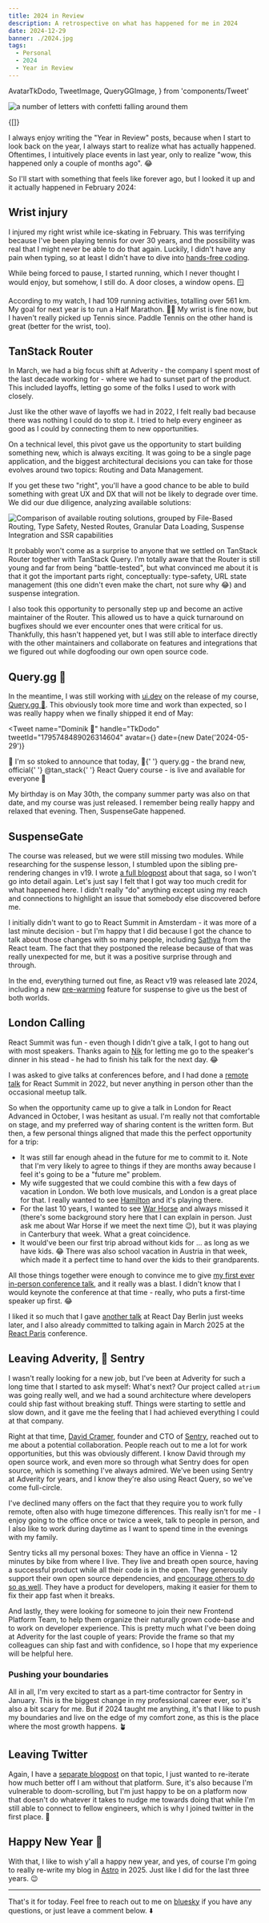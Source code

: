 ```yaml
---
title: 2024 in Review
description: A retrospective on what has happened for me in 2024
date: 2024-12-29
banner: ./2024.jpg
tags:
  - Personal
  - 2024
  - Year in Review
---
```


  AvatarTkDodo,
  TweetImage,
  QueryGGImage,
} from 'components/Tweet'

<img
  alt="a number of letters with confetti falling around them"
  src="./2024.jpg"
/>

<Attribution
  name="BoliviaInteligente"
  url="https://unsplash.com/@boliviainteligente"
/>

<Translations>{[]}</Translations>

I always enjoy writing the "Year in Review" posts, because when I start to look back on the year, I always start to realize what has actually happened. Oftentimes, I intuitively place events in last year, only to realize "wow, this happened only a couple of months ago". 😂

So I'll start with something that feels like forever ago, but I looked it up and it actually happened in February 2024:

## Wrist injury

I injured my right wrist while ice-skating in February. This was terrifying because I've been playing tennis for over 30 years, and the possibility was real that I might never be able to do that again. Luckily, I didn't have any pain when typing, so at least I didn't have to dive into [hands-free coding](https://www.joshwcomeau.com/blog/hands-free-coding/).

While being forced to pause, I started running, which I never thought I would enjoy, but somehow, I still do.️ A door closes, a window opens. 🪟

According to my watch, I had 109 running activities, totalling over 561 km. My goal for next year is to run a Half Marathon. 🏃‍♂️ My wrist is fine now, but I haven't really picked up Tennis since. Paddle Tennis on the other hand is great (better for the wrist, too).

## TanStack Router

In March, we had a big focus shift at Adverity - the company I spent most of the last decade working for - where we had to sunset part of the product. This included layoffs, letting go some of the folks I used to work with closely.

Just like the other wave of layoffs we had in 2022, I felt really bad because there was nothing I could do to stop it. I tried to help every engineer as good as I could by connecting them to new opportunities.

On a technical level, this pivot gave us the opportunity to start building something new, which is always exciting. It was going to be a single page application, and the biggest architectural decisions you can take for those evolves around two topics: <Emph>Routing</Emph> and <Emph>Data Management</Emph>.

If you get these two "right", you'll have a good chance to be able to build something with great UX and DX that will not be likely to degrade over time. We did our due diligence, analyzing available solutions:

<img
  src="./router-comparisons.webp"
  alt="Comparison of available routing solutions, grouped by File-Based Routing, Type Safety, Nested Routes, Granular Data Loading, Suspense Integration and SSR capabilities"
/>

It probably won't come as a surprise to anyone that we settled on <Emph>TanStack Router</Emph> together with <Emph>TanStack Query</Emph>. I'm totally aware that the Router is still young and far from being "battle-tested", but what convinced me about it is that it got the important parts right, conceptually: type-safety, URL state management (this one didn't even make the chart, not sure why 😂) and suspense integration.

I also took this opportunity to personally step up and become an active maintainer of the Router. This allowed us to have a quick turnaround on bugfixes should we ever encounter ones that were critical for us. Thankfully, this hasn't happened yet, but I was still able to interface directly with the other maintainers and collaborate on features and integrations that we figured out while dogfooding our own open source code.

## Query.gg 🔮

In the meantime, I was still working with [ui.dev](https://ui.dev) on the release of my course, [Query.gg 🔮](https://query.gg/?s=dom). This obviously took more time and work than expected, so I was really happy when we finally shipped it end of May:

<Tweet
  name="Dominik 🔮"
  handle="TkDodo"
  tweetId="1795748489026314604"
  avatar={<AvatarTkDodo />}
  date={new Date('2024-05-29')}
>
  <p>
    📢 I'm so stoked to announce that today, 🔮{' '}
    <Text color="var(--theme-ui-colors-twitterBlue)">query.gg</Text> -
    the brand new, official{' '}
    <Text color="var(--theme-ui-colors-twitterBlue)">@tan_stack</Text>{' '}
    React Query course - is live and available for everyone 🎉
  </p>
  <p>
    <TweetImage>
      <QueryGGImage />
    </TweetImage>
  </p>
</Tweet>

My birthday is on May 30th, the company summer party was also on that date, and my course was just released. I remember being really happy and relaxed that evening. Then, SuspenseGate happened.

## SuspenseGate

The course was released, but we were still missing two modules. While researching for the suspense lesson, I stumbled upon the sibling pre-rendering changes in v19. I wrote [a full blogpost](react-19-and-suspense-a-drama-in-3-acts) about that saga, so I won't go into detail again. Let's just say I felt that I got way too much credit for what happened here. I didn't really "do" anything except using my reach and connections to highlight an issue that somebody else discovered before me.

I initially didn't want to go to React Summit in Amsterdam - it was more of a last minute decision - but I'm happy that I did because I got the chance to talk about those changes with so many people, including [Sathya](https://bsky.app/profile/gsathya.bsky.social) from the React team. The fact that they postponed the release because of that was really unexpected for me, but it was a positive surprise through and through.

In the end, everything turned out fine, as React v19 was released late 2024, including a new [pre-warming](https://react.dev/blog/2024/04/25/react-19-upgrade-guide#improvements-to-suspense) feature for suspense to give us the best of both worlds.

## London Calling

React Summit was fun - even though I didn't give a talk, I got to hang out with most speakers. Thanks again to [Nik](https://bsky.app/profile/nikgraf.bsky.social) for letting me go to the speaker's dinner in his stead - he had to finish his talk for the next day. 😂

I was asked to give talks at conferences before, and I had done a [remote talk](thinking-in-react-query) for React Summit in 2022, but never anything in person other than the occasional meetup talk.

So when the opportunity came up to give a talk in London for React Advanced in October, I was hesitant as usual. I'm really not that comfortable on stage, and my preferred way of sharing content is the written form. But then, a few personal things aligned that made this the perfect opportunity for a trip:

- It was still far enough ahead in the future for me to commit to it. Note that I'm very likely to agree to things if they are months away because I feel it's going to be a "future me" problem.
- My wife suggested that we could combine this with a few days of vacation in London. We both love musicals, and London is a great place for that. I really wanted to see [Hamilton](https://hamiltonmusical.com/london/) and it's playing there.
- For the last 10 years, I wanted to see [War Horse](https://www.warhorseonstage.com/) and always missed it (there's some background story here that I can explain in person. Just ask me about War Horse if we meet the next time 😉), but it was playing in Canterbury that week. What a great coincidence.
- It would've been our first trip abroad without kids for ... as long as we have kids. 😂 There was also school vacation in Austria in that week, which made it a perfect time to hand over the kids to their grandparents.

All those things together were enough to convince me to give [my first ever in-person conference talk](react-query-api-design-lessons-learned), and it really was a blast. I didn't know that I would keynote the conference at that time - really, who puts a first-time speaker up first. 😂

I liked it so much that I gave [another talk](https://tkdodo.eu/blog/react-query-the-bad-parts) at React Day Berlin just weeks later, and I also already committed to talking again in March 2025 at the [React Paris](https://react.paris/) conference.

## Leaving Adverity, 👋 Sentry

I wasn't really looking for a new job, but I've been at Adverity for such a long time that I started to ask myself: <Emph>What's next</Emph>? Our project called `atrium` was going really well, and we had a sound architecture where developers could ship fast without breaking stuff. Things were starting to settle and slow down, and it gave me the feeling that I had achieved everything I could at that company.

Right at that time, [David Cramer](https://bsky.app/profile/cra.mr), founder and CTO of [Sentry](https://sentry.io/), reached out to me about a potential collaboration. People reach out to me a lot for work opportunities, but this was obviously different. I know David through my open source work, and even more so through what Sentry does for open source, which is something I've always admired. We've been using Sentry at Adverity for years, and I know they're also using React Query, so we've come full-circle.

I've declined many offers on the fact that they require you to work fully remote, often also with huge timezone differences. This really isn't for me - I enjoy going to the office once or twice a week, talk to people in person, and I also like to work during daytime as I want to spend time in the evenings with my family.

Sentry ticks all my personal boxes: They have an office in Vienna - 12 minutes by bike from where I live. They live and breath open source, having a successful product while all their code is in the open. They generously support their own open source dependencies, and [encourage others to do so as well](https://opensourcepledge.com/). They have a product for developers, making it easier for them to fix their app fast when it breaks.

And lastly, they were looking for someone to join their new Frontend Platform Team, to help them organize their naturally grown code-base and to work on developer experience. This is pretty much what I've been doing at Adverity for the last couple of years: Provide the frame so that my colleagues can ship fast and with confidence, so I hope that my experience will be helpful here.

### Pushing your boundaries

All in all, I'm very excited to start as a part-time contractor for Sentry in January. This is the biggest change in my professional career ever, so it's also a bit scary for me. But if 2024 taught me anything, it's that I like to push my boundaries and live on the edge of my comfort zone, as this is the place where the most growth happens. 🪴

## Leaving Twitter

Again, I have a [separate blogpost](my-slow-retreat-from-twitter) on that topic, I just wanted to re-iterate how much better off I am without that platform. Sure, it's also because I'm vulnerable to doom-scrolling, but I'm just happy to be on a platform now that doesn't do whatever it takes to nudge me towards doing that while I'm still able to connect to fellow engineers, which is why I joined twitter in the first place. 🦋

## Happy New Year 🎉

With that, I like to wish y'all a happy new year, and yes, of course I'm going to really re-write my blog in [Astro](https://astro.build/) in 2025. Just like I did for the last three years. 😉

---

That's it for today. Feel free to reach out to me on [bluesky](https://bsky.app/profile/tkdodo.eu)
if you have any questions, or just leave a comment below. ⬇️

<Comments />
